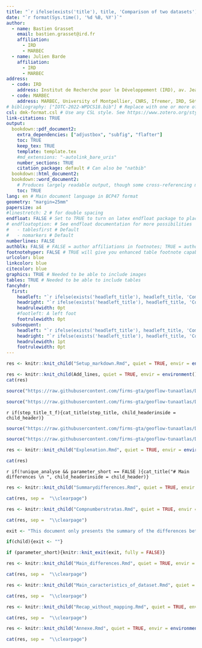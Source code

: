 ```yaml
---
title: "`r ifelse(exists('title'), title, 'Comparison of two datasets')`"
date: "`r format(Sys.time(), '%d %B, %Y')`"
author:
  - name: Bastien Grasset
    email: bastien.grasset@ird.fr
    affiliation:
      - IRD
      - MARBEC
  - name: Julien Barde
    affiliation:
      - IRD
      - MARBEC
address:
  - code: IRD
    address: Institut de Recherche pour le Développement (IRD), av. Jean Monnet, CS 30171, 34203 Sète cédex, France
  - code: MARBEC
    address: MARBEC, University of Montpellier, CNRS, Ifremer, IRD, Sète, France
# bibliography: ["IOTC-2022-WPDCS18.bib"] # Replace with one or more of your own bibtex files. Better BibTeX for Zotero is your friend
csl: dmk-format.csl # Use any CSL style. See https://www.zotero.org/styles for a good list. Ignored if citation_package: natbib
link-citations: TRUE
output:
  bookdown::pdf_document2:
    extra_dependencies: ["adjustbox", "subfig", "flafter"]
    toc: TRUE
    keep_tex: TRUE
    template: template.tex
    #md_extensions: "-autolink_bare_uris"
    number_sections: TRUE
    citation_package: default # Can also be "natbib"
  bookdown::html_document2:
  bookdown::word_document2: 
    # Produces largely readable output, though some cross-referencing may fail. Useful for collaboration.
    toc: TRUE
lang: en # Main document language in BCP47 format
geometry: "margin=25mm"
papersize: a4
#linestretch: 2 # for double spacing
endfloat: FALSE # Set to TRUE to turn on latex endfloat package to place figures and tables at end of document
# endfloatoption: # See endfloat documentation for more possibilities
#   - tablesfirst # Default
#   - nomarkers # Default
numberlines: FALSE
authblk: FALSE # FALSE = author affiliations in footnotes; TRUE = author affiliations in a block below author names
footnotehyper: FALSE # TRUE will give you enhanced table footnote capabilities. Set to FALSE to be able to use French blocks. Needed due to what appears to be a latex bug.
urlcolor: blue
linkcolor: blue
citecolor: blue
graphics: TRUE # Needed to be able to include images
tables: TRUE # Needed to be able to include tables
fancyhdr:
  first:
    headleft: "`r ifelse(exists('headleft_title'), headleft_title, 'Comparison')`"
    headright: "`r ifelse(exists('headleft_title'), headleft_title, 'Comparison')`"
    headrulewidth: 0pt
    #footleft: A left foot
    footrulewidth: 0pt
  subsequent:
    headleft: "`r ifelse(exists('headleft_title'), headleft_title, 'Comparison')`"
    headright: "`r ifelse(exists('headleft_title'), headleft_title, 'Comparison')`"
    headrulewidth: 1pt
    footrulewidth: 0pt
---
```



```r

res <- knitr::knit_child("Setup_markdown.Rmd", quiet = TRUE, envir = environment())

```

```r

res <- knitr::knit_child(Add_lines, quiet = TRUE, envir = environment())
cat(res)

```


```r

source("https://raw.githubusercontent.com/firms-gta/geoflow-tunaatlas/Developement/Analysis_markdown/functions/Functions_markdown.R", local = TRUE)

```


```r

source("https://raw.githubusercontent.com/firms-gta/geoflow-tunaatlas/Developement/Analysis_markdown/functions/Parameters_settings.R", local = TRUE)

```

`r if(step_title_t_f){cat_title(step_title, child_headerinside = child_header)}`

```r

source("https://raw.githubusercontent.com/firms-gta/geoflow-tunaatlas/Developement/Analysis_markdown/functions/file_formatting.R", local = TRUE)

```


```r

source("https://raw.githubusercontent.com/firms-gta/geoflow-tunaatlas/Developement/Analysis_markdown/functions/Groupping_differences.R", local = TRUE)

```


```r

res <- knitr::knit_child("Explenation.Rmd", quiet = TRUE, envir = environment())

cat(res)

```

`r if(!unique_analyse && parameter_short == FALSE ){cat_title("# Main differences \n ", child_headerinside = child_header)}`


```r

res <- knitr::knit_child("Summarydifferences.Rmd", quiet = TRUE, envir = environment())

cat(res, sep =  "\\clearpage")

```

```r

res <- knitr::knit_child("Compnumberstratas.Rmd", quiet = TRUE, envir = environment())

cat(res, sep =  "\\clearpage")

```

```r

exit <- "This document only presents the summary of the differences between the two datasets. If you need a more detailed summary please provide FALSE as argument for the 'short' parameter"

if(child){exit <- ""}

if (parameter_short){knitr::knit_exit(exit, fully = FALSE)}


```

```r

res <- knitr::knit_child("Main_differences.Rmd", quiet = TRUE, envir = environment())

cat(res, sep =  "\\clearpage")

```


```r

res <- knitr::knit_child("Main_caracteristics_of_dataset.Rmd", quiet = TRUE, envir = environment())

cat(res, sep =  "\\clearpage")

```

\clearpage


```r

res <- knitr::knit_child("Recap_without_mapping.Rmd", quiet = TRUE, envir = environment())

cat(res, sep =  "\\clearpage")

```


\clearpage

```r

res <- knitr::knit_child("Annexe.Rmd", quiet = TRUE, envir = environment())

cat(res, sep =  "\\clearpage")

```

\clearpage

